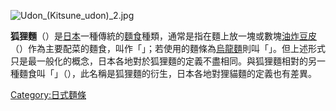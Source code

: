 {{unreferenced|time=2014-04-28T22:35:21+00:00}}
[[File:Udon_(Kitsune_udon)_2.jpg|thumb]]
{{commons|Category:Kitsune udon}}

'''狐狸麵'''（{{lang-ja|きつね}}）是[[日本|日本]]一種傳統的[[麵食|麵食]]種類，通常是指在麵上放一塊或數塊[[油炸豆皮|油炸豆皮]]（{{lang|ja|油揚げ}}）作為主要配菜的麵食，叫作「{{lang|ja|きつねそば}}」；若使用的麵條為[[烏龍麵|烏龍麵]]則叫「{{lang|ja|きつねうどん}}」。但上述形式只是最一般化的概念，日本各地對於狐狸麵的定義不盡相同。與狐狸麵相對的另一種麵食叫「{{link-ja|狸貓 (麵食)|たぬき (麺類)|狸貓麵}}」（{{lang|ja|たぬき}}），此名稱是狐狸麵的衍生，日本各地對狸貓麵的定義也有差異。

{{food-stub}}

{{DEFAULTSORT:Kitsune}}
[[Category:日式麵條|Category:日式麵條]]